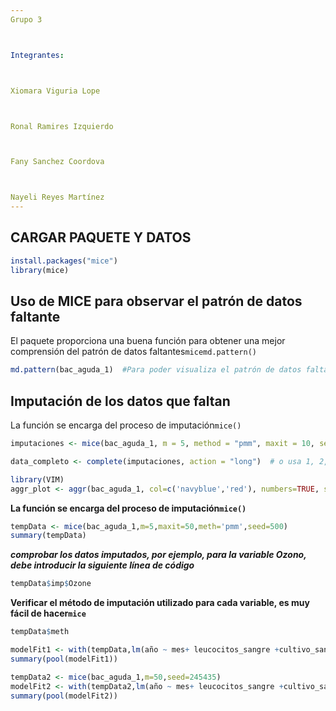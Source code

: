 ---
Grupo 3



Integrantes:



Xiomara Viguria Lope



Ronal Ramires Izquierdo



Fany Sanchez Coordova



Nayeli Reyes Martínez
---

## CARGAR PAQUETE Y DATOS

```{r}
install.packages("mice")
library(mice)
```

## **Uso de MICE para observar el patrón de datos faltante**

El paquete proporciona una buena función para obtener una mejor comprensión del patrón de datos faltantes`micemd.pattern()`

```{r}
md.pattern(bac_aguda_1)  #Para poder visualiza el patrón de datos faltantes
```

## **Imputación de los datos que faltan**

La función se encarga del proceso de imputación`mice()`

```{r}
imputaciones <- mice(bac_aguda_1, m = 5, method = "pmm", maxit = 10, seed = 123)
```

```{r}
data_completo <- complete(imputaciones, action = "long")  # o usa 1, 2, ..., m para elegir una imputación específica

```

```{r}
library(VIM)
aggr_plot <- aggr(bac_aguda_1, col=c('navyblue','red'), numbers=TRUE, sortVars=TRUE, labels=names(bac_aguda_1), cex.axis=.7, gap=3, ylab=c("Histogram of missing data","Pattern"))
```

**La función se encarga del proceso de imputación`mice()`**

```{r}
tempData <- mice(bac_aguda_1,m=5,maxit=50,meth='pmm',seed=500)
summary(tempData)
```

***comprobar los datos imputados, por ejemplo, para la variable Ozono, debe introducir la siguiente línea de código***

```{r}
tempData$imp$Ozone

```

**Verificar el método de imputación utilizado para cada variable, es muy fácil de hacer`mice`**

```{r}
tempData$meth
```

```{r}
modelFit1 <- with(tempData,lm(año ~ mes+ leucocitos_sangre +cultivo_sangre ))
summary(pool(modelFit1))
```

```{r}
tempData2 <- mice(bac_aguda_1,m=50,seed=245435)
modelFit2 <- with(tempData2,lm(año ~ mes+ leucocitos_sangre +cultivo_sangre))
summary(pool(modelFit2))
```
